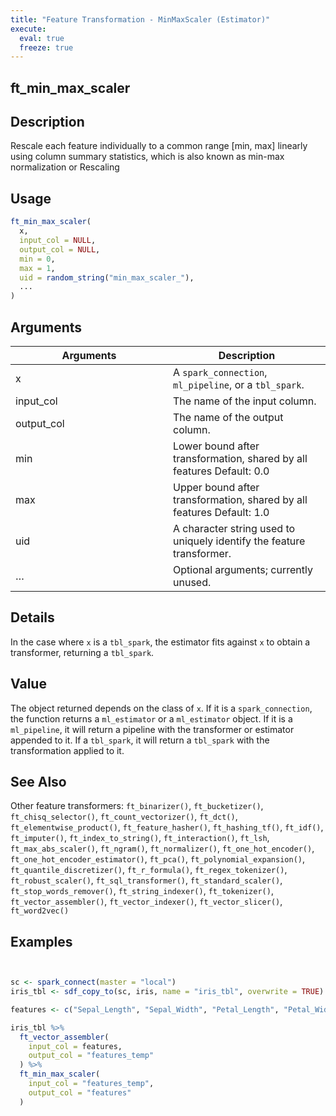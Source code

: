 ```yaml
---
title: "Feature Transformation - MinMaxScaler (Estimator)"
execute:
  eval: true
  freeze: true
---
```


## ft_min_max_scaler

## Description
Rescale each feature individually to a common range [min, max] linearly using column summary statistics, which is also known as min-max normalization or Rescaling


## Usage
```r
ft_min_max_scaler(
  x,
  input_col = NULL,
  output_col = NULL,
  min = 0,
  max = 1,
  uid = random_string("min_max_scaler_"),
  ...
)
```

## Arguments
|Arguments|Description|
|---|---|
| x | A `spark_connection`, `ml_pipeline`, or a `tbl_spark`. |
| input_col | The name of the input column. |
| output_col | The name of the output column. |
| min | Lower bound after transformation, shared by all features Default: 0.0 |
| max | Upper bound after transformation, shared by all features Default: 1.0 |
| uid | A character string used to uniquely identify the feature transformer. |
| ... | Optional arguments; currently unused. |

## Details
In the case where `x` is a `tbl_spark`, the estimator fits against `x` to obtain a transformer, returning a `tbl_spark`.

## Value
The object returned depends on the class of `x`. If it is a `spark_connection`, the function returns a `ml_estimator` or a `ml_estimator` object. If it is a `ml_pipeline`, it will return a pipeline with the transformer or estimator appended to it. If a `tbl_spark`, it will return a `tbl_spark` with the transformation applied to it.





## See Also
Other feature transformers: `ft_binarizer()`, `ft_bucketizer()`, `ft_chisq_selector()`, `ft_count_vectorizer()`, `ft_dct()`, `ft_elementwise_product()`, `ft_feature_hasher()`, `ft_hashing_tf()`, `ft_idf()`, `ft_imputer()`, `ft_index_to_string()`, `ft_interaction()`, `ft_lsh`, `ft_max_abs_scaler()`, `ft_ngram()`, `ft_normalizer()`, `ft_one_hot_encoder()`, `ft_one_hot_encoder_estimator()`, `ft_pca()`, `ft_polynomial_expansion()`, `ft_quantile_discretizer()`, `ft_r_formula()`, `ft_regex_tokenizer()`, `ft_robust_scaler()`, `ft_sql_transformer()`, `ft_standard_scaler()`, `ft_stop_words_remover()`, `ft_string_indexer()`, `ft_tokenizer()`, `ft_vector_assembler()`, `ft_vector_indexer()`, `ft_vector_slicer()`, `ft_word2vec()`

## Examples
```r


sc <- spark_connect(master = "local")
iris_tbl <- sdf_copy_to(sc, iris, name = "iris_tbl", overwrite = TRUE)

features <- c("Sepal_Length", "Sepal_Width", "Petal_Length", "Petal_Width")

iris_tbl %>%
  ft_vector_assembler(
    input_col = features,
    output_col = "features_temp"
  ) %>%
  ft_min_max_scaler(
    input_col = "features_temp",
    output_col = "features"
  )



```
